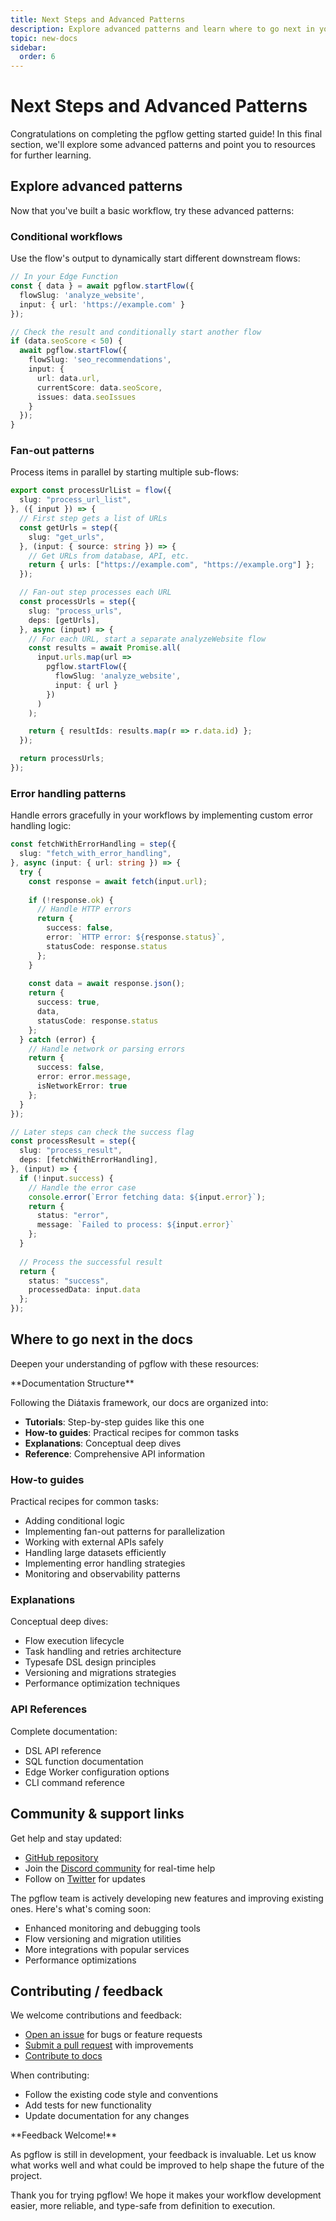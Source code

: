 ```yaml
---
title: Next Steps and Advanced Patterns
description: Explore advanced patterns and learn where to go next in your pgflow journey.
topic: new-docs
sidebar:
  order: 6
---
```



<NotProductionReady />

# Next Steps and Advanced Patterns

Congratulations on completing the pgflow getting started guide! In this final section, we'll explore some advanced patterns and point you to resources for further learning.

## Explore advanced patterns

Now that you've built a basic workflow, try these advanced patterns:

### Conditional workflows

Use the flow's output to dynamically start different downstream flows:

```typescript
// In your Edge Function
const { data } = await pgflow.startFlow({
  flowSlug: 'analyze_website',
  input: { url: 'https://example.com' }
});

// Check the result and conditionally start another flow
if (data.seoScore < 50) {
  await pgflow.startFlow({
    flowSlug: 'seo_recommendations',
    input: {
      url: data.url,
      currentScore: data.seoScore,
      issues: data.seoIssues
    }
  });
}
```

### Fan-out patterns

Process items in parallel by starting multiple sub-flows:

```typescript
export const processUrlList = flow({
  slug: "process_url_list",
}, ({ input }) => {
  // First step gets a list of URLs
  const getUrls = step({
    slug: "get_urls",
  }, (input: { source: string }) => {
    // Get URLs from database, API, etc.
    return { urls: ["https://example.com", "https://example.org"] };
  });

  // Fan-out step processes each URL
  const processUrls = step({
    slug: "process_urls",
    deps: [getUrls],
  }, async (input) => {
    // For each URL, start a separate analyzeWebsite flow
    const results = await Promise.all(
      input.urls.map(url =>
        pgflow.startFlow({
          flowSlug: 'analyze_website',
          input: { url }
        })
      )
    );

    return { resultIds: results.map(r => r.data.id) };
  });

  return processUrls;
});
```

### Error handling patterns

Handle errors gracefully in your workflows by implementing custom error handling logic:

```typescript
const fetchWithErrorHandling = step({
  slug: "fetch_with_error_handling",
}, async (input: { url: string }) => {
  try {
    const response = await fetch(input.url);
    
    if (!response.ok) {
      // Handle HTTP errors
      return {
        success: false,
        error: `HTTP error: ${response.status}`,
        statusCode: response.status
      };
    }
    
    const data = await response.json();
    return {
      success: true,
      data,
      statusCode: response.status
    };
  } catch (error) {
    // Handle network or parsing errors
    return {
      success: false,
      error: error.message,
      isNetworkError: true
    };
  }
});

// Later steps can check the success flag
const processResult = step({
  slug: "process_result",
  deps: [fetchWithErrorHandling],
}, (input) => {
  if (!input.success) {
    // Handle the error case
    console.error(`Error fetching data: ${input.error}`);
    return {
      status: "error",
      message: `Failed to process: ${input.error}`
    };
  }
  
  // Process the successful result
  return {
    status: "success",
    processedData: input.data
  };
});
```

## Where to go next in the docs

Deepen your understanding of pgflow with these resources:

<Aside type="tip">
**Documentation Structure**

Following the Diátaxis framework, our docs are organized into:

- **Tutorials**: Step-by-step guides like this one
- **How-to guides**: Practical recipes for common tasks
- **Explanations**: Conceptual deep dives
- **Reference**: Comprehensive API information
</Aside>

### How-to guides

Practical recipes for common tasks:
- Adding conditional logic
- Implementing fan-out patterns for parallelization
- Working with external APIs safely
- Handling large datasets efficiently
- Implementing error handling strategies
- Monitoring and observability patterns

### Explanations

Conceptual deep dives:
- Flow execution lifecycle
- Task handling and retries architecture
- Typesafe DSL design principles
- Versioning and migrations strategies
- Performance optimization techniques

### API References

Complete documentation:
- DSL API reference
- SQL function documentation
- Edge Worker configuration options
- CLI command reference

## Community & support links

Get help and stay updated:

- [GitHub repository](https://github.com/pgflow-dev/pgflow)
- Join the [Discord community](#) for real-time help
- Follow on [Twitter](#) for updates

The pgflow team is actively developing new features and improving existing ones. Here's what's coming soon:

- Enhanced monitoring and debugging tools
- Flow versioning and migration utilities
- More integrations with popular services
- Performance optimizations

## Contributing / feedback

We welcome contributions and feedback:

- [Open an issue](https://github.com/pgflow-dev/pgflow/issues/new) for bugs or feature requests
- [Submit a pull request](https://github.com/pgflow-dev/pgflow/pulls) with improvements
- [Contribute to docs](https://github.com/pgflow-dev/pgflow/tree/main/pkgs/website)

When contributing:
- Follow the existing code style and conventions
- Add tests for new functionality
- Update documentation for any changes

<Aside>
**Feedback Welcome!**

As pgflow is still in development, your feedback is invaluable. Let us know what works well and what could be improved to help shape the future of the project.
</Aside>

Thank you for trying pgflow! We hope it makes your workflow development easier, more reliable, and type-safe from definition to execution.
